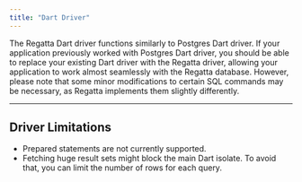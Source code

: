 ```yaml
---
title: "Dart Driver"
---
```


The Regatta Dart driver functions similarly to Postgres Dart driver. If your application previously worked with Postgres Dart driver, you should be able to replace your existing Dart driver with the Regatta driver, allowing your application to work almost seamlessly with the Regatta database. However, please note that some minor modifications to certain SQL commands may be necessary, as Regatta implements them slightly differently.

---

## Driver Limitations

- Prepared statements are not currently supported.
- Fetching huge result sets might block the main Dart isolate. To avoid that, you can limit the number of rows for each query.